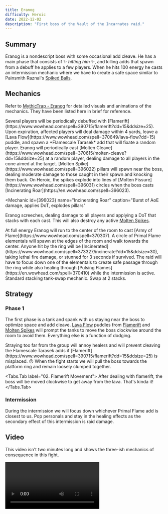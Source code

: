 ```yaml
---
title: Eranog
difficulty: Heroic
date: 2022-12-02
description: "First boss of the Vault of the Incarnates raid."
---
```


## Summary

Eranog is a nondescript boss with some occasional add cleave. He has a main phase that consists of ✨ _hitting him_ ✨, and killing adds that spawn from a debuff he applies to a few players. When he hits 100 energy he casts an intermission mechanic where we have to create a safe space similar to Painsmith Raznal's [Spiked Balls](http://www.wowhead.com/spell=352052?dd=16).

## Mechanics

Refer to [MythicTrap - Eranog](https://www.mythictrap.com/en/vault/eranog/heroic) for detailed visuals and animations of the mechanics. They have been listed here in brief for reference.

<Mechanic id={390715} name="Flamerift" caption="Debuff that spawns miasma and a fixating add">
  Several players will be periodically debuffed with
  [Flamerift](https://www.wowhead.com/spell=390715/flamerift?dd=15&ddsize=25). Upon expiration,
  affected players will deal damage within 4 yards, leave a [Lava
  Flow](https://www.wowhead.com/spell=370649/lava-flow?dd=15) puddle, and spawn a *Flamescale
  Tarasek* add that will fixate a random player.
</Mechanic>

<Mechanic id={370615} name="Molten Cleave" caption="Frontal aimed at a random player">
  Eranog will periodically cast [Molten
  Cleave](https://www.wowhead.com/spell=370615/molten-cleave?dd=15&ddsize=25) at a random player,
  dealing damage to all players in the cone aimed at the target.
</Mechanic>

<Mechanic id={396022} name="Molten Spikes" caption="Pillars">
  [Molten Spike](https://www.wowhead.com/spell=396022) pillars will spawn near the boss, dealing
  moderate damage to those caught in their spawn and knocking them back. On Heroic, the spikes
  explode into lines of [Molten Fissure](https://www.wowhead.com/spell=396031) circles when the boss
  casts [Incinerating Roar](https://en.wowhead.com/spell=396023).
</Mechanic>

<Mechanic
  id={396023}
  name="Incinerating Roar"
  caption="Burst of AoE damage, applies DoT, explodes pillars"
>
  Eranog screeches, dealing damage to all players and applying a DoT that stacks with each cast.
  This will also destroy any active [Molten Spikes](https://www.wowhead.com/spell=396022).
</Mechanic>

<Mechanic id={370307} name="Army of Flame" caption="Enclosing ring of adds">
  At full energy Eranog will run to the center of the room to cast [Army of
  Flame](https://www.wowhead.com/spell=370307). A circle of Primal Flame elementals will spawn at
  the edges of the room and walk towards the center. Anyone hit by the ring will be
  [Incinerated](https://www.wowhead.com/spell=373327/incinerate?dd=15&ddsize=30), taking lethal fire
  damage, or stunned for 3 seconds if survived. The raid will have to focus down one of the
  elementals to create safe passage through the ring while also healing through [Pulsing
  Flames](https://en.wowhead.com/spell=370410) while the intermission is active.
</Mechanic>

<Mechanic id={394904} name="Burning Wound" caption="Tank-swap DoT">
  Standard stacking tank-swap mechanic. Swap at 2 stacks.
</Mechanic>

## Strategy

### Phase 1

The first phase is a tank and spank with us staying near the boss to optimize space and add cleave. [Lava
Flow](https://www.wowhead.com/spell=370649/lava-flow?dd=15) puddles from [Flamerift](https://www.wowhead.com/spell=390715/flamerift?dd=15&ddsize=25) and [Molten Spikes](https://www.wowhead.com/spell=396022) will prompt the tanks to move the boss clockwise around the room to avoid them. Everything else is a function of dodging.

<Alert type="warning">
  Straying too far from the group will annoy healers and will prevent cleaving the Flamescale
  Tarasek adds if [Flamerift](https://www.wowhead.com/spell=390715/flamerift?dd=15&ddsize=25) is
  misplaced. 😠
</Alert>

<Tabs>
  <Tabs.Tab label="01. Fight Start">
    When the fight starts we will pull the boss towards the platform ring and remain loosely clumped together.
    <ProseImage src="/images/strategies/vault/eranog-rp-1.png" width="1394" height="784" alt="" />
  </Tabs.Tab>

  <Tabs.Tab label="02. Flamerift Movement">
    After dealing with flamerift, the boss will be moved clockwise to get away from the lava. That's kinda it!
    <ProseImage src="/images/strategies/vault/eranog-rp-2.png" width="1394" height="784" alt="" />
  </Tabs.Tab>
</Tabs>

### Intermission

During the intermission we will focus down whichever Primal Flame add is closest to us. Pop personals and stay in the healing effects as the secondary effect of this intermission is raid damage.

<ProseImage src="/images/strategies/vault/eranog-rp-3.png" width="1394" height="784" alt="" />

## Video

This video isn't two minutes long and shows the three-ish mechanics of consequence in this fight.

<Video src="https://www.youtube.com/watch?v=WE4QO3FX0Ug" />
